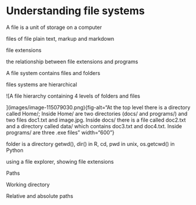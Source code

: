 # Understanding file systems

A file is a unit of storage on a computer

files of file plain text, markup and markdown

file extensions

the relationship between file extensions and programs

A file system contains files and folders

files systems are hierarchical

![A file hierarchy containing 4 levels of folders and files

](images/image-115079030.png){fig-alt="At the top level there is a directory called Home/; Inside Home/ are two directories (docs/ and programs/) and two files doc1.txt and image.jpg. Inside docs/ there is a file called doc2.txt and a directory called data/ which contains doc3.txt and doc4.txt. Inside programs/ are three .exe files" width="600"}

folder is a directory getwd(), dir() in R, cd, pwd in unix, os.getcwd() in Python

using a file explorer, showing file extensions

Paths

Working directory

Relative and absolute paths
